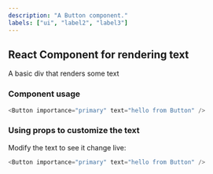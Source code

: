 ```yaml
---
description: "A Button component."
labels: ["ui", "label2", "label3"]
---
```



## React Component for rendering text

A basic div that renders some text

### Component usage

```js
<Button importance="primary" text="hello from Button" />
```

### Using props to customize the text

Modify the text to see it change live:

```js live
<Button importance="primary" text="hello from Button" />
```
